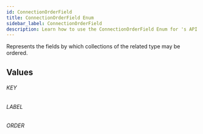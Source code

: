 ```yaml
---
id: ConnectionOrderField
title: ConnectionOrderField Enum
sidebar_label: ConnectionOrderField
description: Learn how to use the ConnectionOrderField Enum for 's API.
---
```


Represents the fields by which collections of the related type may be ordered.

## Values

###### KEY

###### LABEL

###### ORDER
